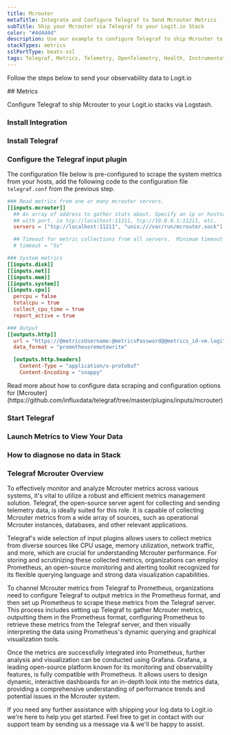 ```yaml
---
title: Mcrouter
metaTitle: Integrate and Configure Telegraf to Send Mcrouter Metrics
subTitle: Ship your Mcrouter via Telegraf to your Logit.io Stack
color: "#4d4d4d"
description: Use our example to configure Telegraf to ship Mcrouter to your Logit.io stacks. Configure Telegraf to send Mcrouter to Logstash or Elastic.
stackTypes: metrics
sslPortType: beats-ssl
tags: Telegraf, Metrics, Telemetry, OpenTelemetry, Health, Instrumentation, mcrouter, Memcached Router, Mcrouter
---
```


Follow the steps below to send your observability data to Logit.io

<Steps>
  ## Metrics

  Configure Telegraf to ship Mcrouter to your Logit.io stacks via Logstash.
  
  ### Install Integration
  <InstallIntegration/>

  ### Install Telegraf

  <InstallTelegraf />

  ### Configure the Telegraf input plugin

  The configuration file below is pre-configured to scrape the system metrics from your hosts, add the following code to the configuration file `telegraf.conf` from the previous step.

  ```toml copy showLineNumbers /@metricsUsername/ /@metricsPassword/ /@metrics_id/ /@vmAgentPort/
  ### Read metrics from one or many mcrouter servers.
  [[inputs.mcrouter]]
    ## An array of address to gather stats about. Specify an ip or hostname
    ## with port. ie tcp://localhost:11211, tcp://10.0.0.1:11211, etc.
    servers = ["tcp://localhost:11211", "unix:///var/run/mcrouter.sock"]

    ## Timeout for metric collections from all servers.  Minimum timeout is "1s".
    # timeout = "5s"

  ### System metrics
  [[inputs.disk]]
  [[inputs.net]]
  [[inputs.mem]]
  [[inputs.system]]
  [[inputs.cpu]]
    percpu = false
    totalcpu = true
    collect_cpu_time = true
    report_active = true

  ### Output
  [[outputs.http]]
    url = "https://@metricsUsername:@metricsPassword@@metrics_id-vm.logit.io:@vmAgentPort/api/v1/write"
    data_format = "prometheusremotewrite"

    [outputs.http.headers]
      Content-Type = "application/x-protobuf"
      Content-Encoding = "snappy"
  ```

  <Callout type="info">
    Read more about how to configure data scraping and configuration options for [Mcrouter](https://github.com/influxdata/telegraf/tree/master/plugins/inputs/mcrouter)
  </Callout>

  ### Start Telegraf

  <StartTelegraf />

  ### Launch Metrics to View Your Data

  <LaunchVisualizer type="metrics" />

  ### How to diagnose no data in Stack

  <DiagnoseNoData />

</Steps>

### Telegraf Mcrouter Overview

To effectively monitor and analyze Mcrouter metrics across various systems, it's vital to utilize a robust and efficient metrics management 
solution. Telegraf, the open-source server agent for collecting and sending telemetry data, is ideally suited for this role. It is capable of 
collecting Mcrouter metrics from a wide array of sources, such as operational Mcrouter instances, databases, and other relevant applications.

Telegraf's wide selection of input plugins allows users to collect metrics from diverse sources like CPU usage, memory utilization, network 
traffic, and more, which are crucial for understanding Mcrouter performance. For storing and scrutinizing these collected metrics, 
organizations can employ Prometheus, an open-source monitoring and alerting toolkit recognized for its flexible querying language and strong 
data visualization capabilities.

To channel Mcrouter metrics from Telegraf to Prometheus, organizations need to configure Telegraf to output metrics in the Prometheus format, 
and then set up Prometheus to scrape these metrics from the Telegraf server. This process includes setting up Telegraf to gather Mcrouter 
metrics, outputting them in the Prometheus format, configuring Prometheus to retrieve these metrics from the Telegraf server, and then 
visually interpreting the data using Prometheus's dynamic querying and graphical visualization tools.

Once the metrics are successfully integrated into Prometheus, further analysis and visualization can be conducted using Grafana. Grafana, a 
leading open-source platform known for its monitoring and observability features, is fully compatible with Prometheus. It allows users to 
design dynamic, interactive dashboards for an in-depth look into the metrics data, providing a comprehensive understanding of performance 
trends and potential issues in the Mcrouter system.

If you need any further assistance with shipping your log data to Logit.io we're here to help you get started. Feel free to get in contact with 
our support team by sending us a message via <IntercomButton text="live chat" /> & we'll be happy to assist.